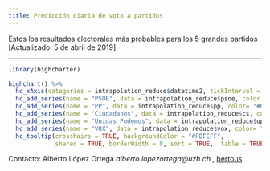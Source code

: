 ```yaml
---
title: Predicción diaria de voto a partidos
---
```


Estos los resultados electorales más probables para los 5 grandes partidos [Actualizado: 5 de abril de 2019]

_________________


```r
library(highcharter)

highchart() %>% 
  hc_xAxis(categories = intrapolation_reduce$datetime2, tickInterval = 1) %>% 
  hc_add_series(name = "PSOE", data = intrapolation_reduce$psoe, color = "#E9202C") %>% 
  hc_add_series(name = "PP", data = intrapolation_reduce$pp, color= "#0387D5") %>% 
  hc_add_series(name = "Ciudadanos", data = intrapolation_reduce$cs, color = "#FA5000") %>% 
  hc_add_series(name = "Unidas Podemos", data = intrapolation_reduce$up, color= "#672F6C") %>% 
  hc_add_series(name = "VOX", data = intrapolation_reduce$vox, color= "#32CD32") %>% 
  hc_tooltip(crosshairs = TRUE, backgroundColor = "#FBFEFF",
             shared = TRUE, borderWidth = 0, sort = TRUE,  table = TRUE)

```

Contacto: Alberto López Ortega _alberto.lopezortega@uzh.ch_ , [bertous](https://twitter.com/bertous)


